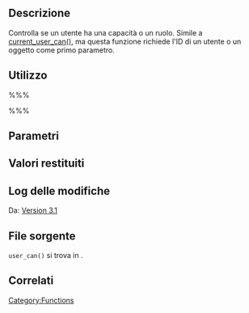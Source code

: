 {{Languages|
{{en|Function Reference/user_can}}
{{it|Riferimento funzioni/user_can}}
}}

== Descrizione ==

Controlla se un utente ha una capacità o un ruolo. Simile a [[it:Riferimento_funzioni/current_user_can|current_user_can()]], ma questa funzione richiede l'ID di un utente o un oggetto come primo parametro.

== Utilizzo ==

%%% <?php user_can( $user, $capability ); ?> %%%

== Parametri ==

{{it:Parameter|$user|integer/object|ID dell'utente oppure oggetto utente.}}
{{it:Parameter|$capability|string|Nome della [[Roles and Capabilities|capacità]] o del ruolo.}}

== Valori restituiti ==
{{it:Return||boolean|True se l'utente ha la capacità o il ruolo, false altrimenti.}}

== Log delle modifiche ==

Da: [[Version 3.1]]

== File sorgente ==

<code>user_can()</code> si trova in {{Trac|wp-includes/capabilities.php}}.

== Correlati ==

{{User Can Tags}}

{{it:Tag Footer}}

[[Category:Functions]]